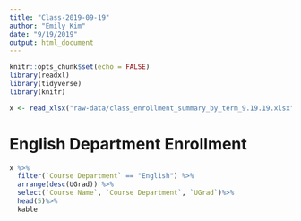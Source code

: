 ```yaml
---
title: "Class-2019-09-19"
author: "Emily Kim"
date: "9/19/2019"
output: html_document
---
```


```r
knitr::opts_chunk$set(echo = FALSE)
library(readxl)
library(tidyverse)
library(knitr)
```


```r
x <- read_xlsx("raw-data/class_enrollment_summary_by_term_9.19.19.xlsx", skip = 3)

```
# English Department Enrollment
```r
x %>%
  filter(`Course Department` == "English") %>%
  arrange(desc(UGrad)) %>%
  select(`Course Name`, `Course Department`, `UGrad`)%>%
  head(5)%>%
  kable


```

